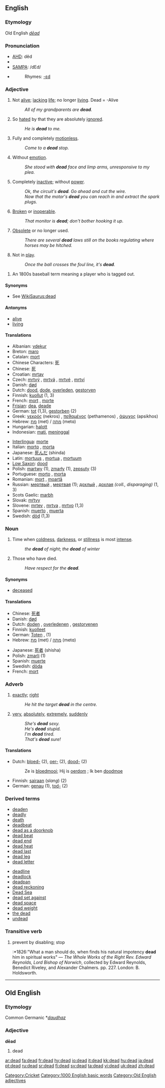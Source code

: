 ==English==

{{rank|boy|c.|strong|398|dead|bring|returned|seems}}

===Etymology===
Old English ''[[dēad]]''

===Pronunciation===
* [[w:AHD|AHD]]: dĕd
* {{IPA|/dɛd/}}
* [[w:SAMPA|SAMPA]]: /dEd/
* {{audio|en-us-dead.ogg|Audio (US)}}
*:Rhymes: [[Rhymes:English:-ɛd|-ɛd]]

===Adjective===
{{en-adj|er|est}}

# {{notcomp}} Not [[alive]]; [[lack]]ing [[life]]; no longer [[living]]. Dead = -Alive
#:''All of my grandparents are '''dead'''.''
# {{notcomp}} {{italbrac|Of another person}} So [[hate]]d by that they are absolutely [[ignore]]d. 
#:''He is '''dead''' to me.''
# {{notcomp}} Fully and completely [[motionless]].
#: ''Come to a '''dead''' stop.''
# Without [[emotion]].
#:''She stood with '''dead''' face and limp arms, unresponsive to my plea.''
# {{notcomp}} {{italbrac|Of a machine, device, or electrical circuit}} Completely [[inactive]]; without [[power]].
#:''Ok, the circuit's '''dead'''.  Go ahead and cut the wire.''
#:''Now that the motor's '''dead''' you can reach in and extract the spark plugs.''
# {{notcomp}} [[broken|Broken]] or [[inoperable]].
#:''That monitor is '''dead'''; don't bother hooking it up.''
# {{notcomp}} [[obsolete|Obsolete]] or no longer used.
#:''There are several '''dead''' laws still on the books regulating where horses may be hitched.''
# {{notcomp}} {{sports}} Not in [[play]].  
#:''Once the ball crosses the foul line, it's '''dead'''.''
<!--if the additional run/score meanings are additionally meaningful in cricket, restore; added cricket category to bottom -->
<!--#{{cricket}} The state of the [[ball]] when not in [[play]], and [[run]]s may not be [[score]]d and [[batsman|batsmen]] cannot be [[out]].-->
# {{notcomp}} {{cattag|baseball|slang}} An 1800s baseball term meaning a player who is tagged out.

====Synonyms====
*See [[WikiSaurus:dead]]

====Antonyms====
*[[alive]]
*[[living]]

====Translations====
{{top}}
*Albanian: [[vdekur]]
*Breton: [[maro]]
*Catalan: [[mort]]
*Chinese Characters: [[死]]
*Chinese: [[死]]
*Croatian: [[mrtav]]
*Czech: [[mrtvý]] {{m}}, [[mrtvá]] {{f}}, [[mrtvé]] {{n}}, [[mrtví]] {{p}}
*Danish: [[død]] {{c}}
*Dutch: [[dood]], [[dode]], [[overleden]], [[gestorven]]
*Finnish: [[kuollut]] (1, 3)
*French: [[mort]] {{m}}, [[morte]] {{f}}
*[[Frisian]]: [[dea]], [[deade]]
*German: [[tot]] (1,3), [[gestorben]] (2)
*Greek: [[νεκρός]] (nekros) {{m}}, [[πεθαμένος]] (pethamenos) {{m}}, [[άψυχος]] (apsikhos) {{m}}
*Hebrew: [[מת]] (met) {{m}} / [[מתה]] (metɑ) {{f}}
*Hungarian: [[halott]]
*Indonesian: [[mati]], [[tinggal|meninggal]]
{{mid}}
*[[Interlingua]]: [[morte]]
*Italian: [[morto]] {{m}}, [[morta]] {{f}}
*Japanese: [[死んだ]] (shinda)
*Latin: [[mortuus]] {{m}}, [[mortua]] {{f}}, [[mortuum]] {{n}}
*[[Low Saxon]]: [[dood]]
*Polish: [[martwy]] (1), [[zmarły]] (1), [[zepsuty]] (3)
*Portuguese: [[morto]] {{m}}, [[morta]] {{f}}
*Romanian: [[mort]] {{m}}, [[moartă]] {{f}}
*Russian: [[мертвый]] {{m}}, [[мертвая]] {{f}} (1); [[дохлый]] {{m}}, [[дохлая]] {{f}} ''(coll., disparaging)'' (1, 3)
*Scots Gaelic: [[marbh]]
*Slovak: [[mŕtvy]]
*Slovene: [[mrtev]] {{m}}, [[mrtva]] {{f}}, [[mrtvo]] {{n}} (1,3)
*Spanish: [[muerto]] {{m}}, [[muerta]] {{f}}
*Swedish: [[död]] (1,3)
{{bottom}}

===Noun===
{{en-noun|pl=dead}}

# {{singular}} Time when [[coldness]], [[darkness]], or [[stillness]] is most [[intense]].
#: ''the '''dead''' of night''; ''the '''dead''' of winter''
# {{plural}} Those who have died.
#: ''Have respect for the '''dead'''.''

====Synonyms====
*[[deceased]]

====Translations====
{{top}}
*Chinese: [[死者]]
*Danish: [[død]] {{c}}
*Dutch: [[doden]] {{p}}, [[overledenen]] {{p}}, [[gestorvenen]] {{p}}
*Finnish: [[kuolleet]] {{p}}
*German: [[Toten]] {{f}}, {{p}} (1)
*Hebrew: [[מת]] (met) {{m}} / [[מתה]] (metɑ) {{f}}
{{mid}}
*Japanese: [[死者]] {{p}} (shisha)
*Polish: [[zmarli]] {{m}} {{p}} (1)
*Spanish: [[muerte]] {{f}}
*Swedish: [[döda]] {{p}}
*French: [[mort]] {{f}}
{{bottom}}

===Adverb===
{{en-adv|-}}

# [[exact]]ly; [[right]]
#:''He hit the target '''dead''' in the centre.''
# {{slang}} [[very]], [[absolutely]], [[extremely]], [[suddenly]]
#: ''She's '''dead''' sexy.''
#: ''He's '''dead''' stupid.''
#: ''I'm '''dead''' tired.''
#: ''That's '''dead''' sure!''

====Translations====
*Dutch: [[bloed-]] (2), [[oer-]] (2), [[dood-]] (2)
*:Ze is [[bloedmooi]]; Hij is [[oerdom]] ; Ik ben [[doodmoe]]
*Finnish: [[sairaan]] (''slang'') (2)
*German: [[genau]] (1), [[tod-]] (2)

===Derived terms===
{{top}}
* [[deaden]]
* [[deadly]]
* [[death]]
* [[deadbeat]]
* [[dead as a doorknob]]
* [[dead beat]]
* [[dead end]]
* [[dead heat]]
* [[dead last]]
* [[dead leg]]
* [[dead letter]]
{{mid}}
* [[deadline]]
* [[deadlock]]
* [[deadpan]]
* [[dead reckoning]]
* [[Dead Sea]]
* [[dead set against]]
* [[dead space]]
* [[dead weight]]
* [[the dead]]
* [[undead]]
{{bottom}}

=== Transitive verb ===
{{en-verb|dead|ed}}
# prevent by disabling; stop
#:*1826:"What a man should do, when finds his natural impotency '''dead''' him in spiritual works" &mdash; ''The Whole Works of the Right Rev. Edward Reynolds, Lord Bishop of Norwich'', collected by Edward Reynolds, Benedict Riveley, and Alexander Chalmers. pp. 227. London: B. Holdsworth.


[[Category:Cricket]]
[[Category:1000 English basic words]]

----

==Old English==
===Etymology===
Common Germanic *''[[daudhaz]]''
===Adjective===
'''dēad'''

# dead

[[Category:Old English adjectives]]

[[ar:dead]]
[[fa:dead]]
[[fr:dead]]
[[hy:dead]]
[[io:dead]]
[[it:dead]]
[[kk:dead]]
[[hu:dead]]
[[ja:dead]]
[[pt:dead]]
[[ru:dead]]
[[sr:dead]]
[[fi:dead]]
[[sv:dead]]
[[ta:dead]]
[[vi:dead]]
[[uk:dead]]
[[zh:dead]]